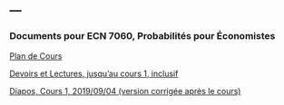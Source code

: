 ---
---

<link rel="stylesheet" href="styles.css" type="text/css">

### Documents pour ECN 7060, Probabilités pour Économistes

[Plan de Cours](./ECN7060/ECN7060A-A19-PC.pdf)

[Devoirs et Lectures, jusqu'au cours 1, inclusif](./ECN7060/ECN7060_DL.pdf)

[Diapos, Cours 1, 2019/09/04 (version corrigée après le cours)](./ECN7060/ECN7060_1.pdf)

